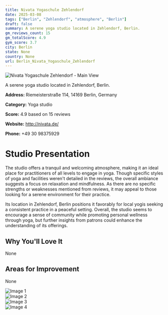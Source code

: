 ```yaml
---
title: Nivata Yogaschule Zehlendorf
date: 2025-03-08
tags: ["Berlin", "Zehlendorf", "atmosphere", "Berlin"]  
draft: false
summary: A serene yoga studio located in Zehlendorf, Berlin.
gm_reviews_count: 15
gm_totalScore: 4.9
gym_score: 3.7
city: Berlin
state: None
country: None
url: Berlin_Nivata_Yogaschule_Zehlendorf
---
```


<div className="aspect-[16/9] relative my-8">
  <img 
    src="https://lh5.googleusercontent.com/p/AF1QipOFyy-O6KimSRYlu6n56adsOeA0atoZGAsNmjcB=w1920-h1080-k-no"
    alt="Nivata Yogaschule Zehlendorf - Main View"
    className="object-cover absolute inset-0 w-full h-full rounded-lg"
  />
</div>

A serene yoga studio located in Zehlendorf, Berlin.

**Address:** Riemeisterstraße 114, 14169 Berlin, Germany

**Category:** Yoga studio

**Score:** 4.9 based on 15 reviews

**Website:** http://nivata.de/

**Phone:** +49 30 98375929

# Studio Presentation

The studio offers a tranquil and welcoming atmosphere, making it an ideal place for practitioners of all levels to engage in yoga. Though specific styles of yoga and facilities weren't detailed in the reviews, the overall ambiance suggests a focus on relaxation and mindfulness. As there are no specific strengths or weaknesses mentioned from reviews, it may appeal to those looking for a serene environment for their practice.

Its location in Zehlendorf, Berlin positions it favorably for local yogis seeking a consistent practice in a peaceful setting. Overall, the studio seems to encourage a sense of community while promoting personal wellness through yoga, but further insights from patrons could enhance the understanding of its offerings.

## Why You'll Love It

None

## Areas for Improvement

None

<div className="grid grid-cols-1 xl:grid-cols-2 gap-4 my-8">
<div className="aspect-[4/3] relative"><img src="https://lh5.googleusercontent.com/p/AF1QipNNUHRcg6SpkymTYNA_oOLgkvgALAm0C9jGM_wY=w1920-h1080-k-no" alt="Image 1" className="object-cover absolute inset-0 w-full h-full rounded-lg" /></div>
<div className="aspect-[4/3] relative"><img src="https://lh5.googleusercontent.com/p/AF1QipOz89fdUAFVVJqWftVit7rUytaF-HXWS2xS6FHf=w1920-h1080-k-no" alt="Image 2" className="object-cover absolute inset-0 w-full h-full rounded-lg" /></div>
<div className="aspect-[4/3] relative"><img src="https://lh5.googleusercontent.com/p/AF1QipMhDbQkVfTrK95dGPLJyYawYAj_X-G48lDtRKZP=w1920-h1080-k-no" alt="Image 3" className="object-cover absolute inset-0 w-full h-full rounded-lg" /></div>
<div className="aspect-[4/3] relative"><img src="https://lh5.googleusercontent.com/p/AF1QipOtsJprkPXtcMns1uWfHXyen_JTinO3nKPtlIRd=w1920-h1080-k-no" alt="Image 4" className="object-cover absolute inset-0 w-full h-full rounded-lg" /></div>
</div>
